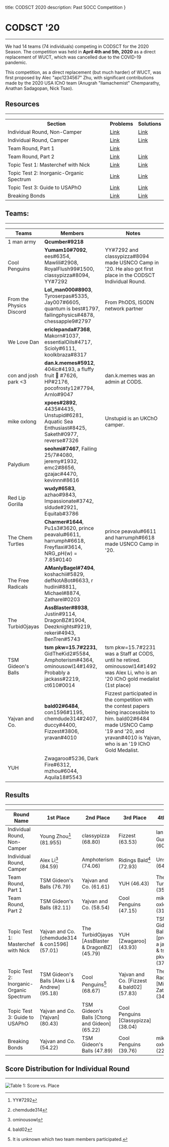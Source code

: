 title: CODSCT 2020
description: Past SOCC Competition
}

# CODSCT '20
---
We had 14 teams (74 individuals) competing in CODSCT for the 2020 Season.
The competition was held in **April 4th and 5th, 2020** as a direct replacement of WUCT, which was cancelled due to the COVID-19 pandemic. 

This competition, as a direct replacement (but much harder) of WUCT, was first proposed by Alec "apc1234567" Zhu, with significant contributions made by the 2020 USA IChO team (Anugrah "llamachemist" Chemparathy, Anathan Sadagopan, Nick Tsao).


## Resources
---
<table>
	<tr>
		<th>Section</th>
		<th>Problems</th>
		<th>Solutions</th>
	</tr>
	<tr>
		<td>Individual Round, Non-Camper</td>
		<td><a href="https://drive.google.com/file/d/1-_CTGPi2xTsYmcS-Bu3EyKO5I0cNV0f-/view?usp=sharing" class="text-blue-400 mt-0">Link</a></td>
		<td><a href="https://docs.google.com/document/d/17DZ3oTwysTx3eRjYvur0a-Z47LldtK_nqtf-nDT5usI/edit?usp=sharing" class="text-blue-400 mt-0">Link</a></td>
	</tr>
	<tr>
		<td>Individual Round, Camper</td>
		<td><a href="https://drive.google.com/file/d/1-_CTGPi2xTsYmcS-Bu3EyKO5I0cNV0f-/view?usp=sharing" class="text-blue-400 mt-0">Link</a></td>
		<td><a href="https://docs.google.com/document/d/17DZ3oTwysTx3eRjYvur0a-Z47LldtK_nqtf-nDT5usI/edit?usp=sharing" class="text-blue-400 mt-0">Link</a></td>
	</tr>
	<tr>
		<td>Team Round, Part 1</td>
		<td><a href="https://drive.google.com/file/d/168NEv3R3dpsO5y4gX_whAmTOj5M4Ov0l/view?usp=sharing" class="text-blue-400 mt-0">Link</a></td>
		<td/>
	</tr>
	<tr>
		<td>Team Round, Part 2</td>
		<td><a href="https://drive.google.com/file/d/13QWkyXcskFImFsl1PsYWvV9QMPy5oz4h/view?usp=sharing" class="text-blue-400 mt-0">Link</a></td>
		<td><a href="https://drive.google.com/file/d/1qZJMRayZ6xd5NYTPqlltbyw0OMPxY_RY/view?usp=sharing" class="text-blue-400 mt-0">Link</a></td>
	</tr>
	<tr>
		<td>Topic Test 1: Masterchef with Nick</td>
		<td><a href="https://drive.google.com/file/d/1lBENcPdI6Lkk-B71R1iRmOQX117EkDQJ/view?usp=sharing" class="text-blue-400 mt-0">Link</a></td>
		<td><a href="https://docs.google.com/document/d/1q9PTgHNAdVX58_2dMRwJo8U4DZcSIN0T69qPz_oiDfQ/edit?usp=sharing" class="text-blue-400 mt-0">Link</a></td>
	</tr>
	<tr>
		<td>Topic Test 2: Inorganic-Organic Spectrum</td>
		<td><a href="https://drive.google.com/file/d/1gqzSmU2fgW-brCjEh6IPGjGfSfJIrtJz/view?usp=sharing" class="text-blue-400 mt-0">Link</a></td>
		<td><a href="https://docs.google.com/document/d/1yX4nVlEpbyOJGDrrmhJJVwLcGc2LA4xapWZZjASzlvY/edit?usp=sharing" class="text-blue-400 mt-0">Link</a></td>
	</tr>
	<tr>
		<td>Topic Test 3: Guide to USAPhO</td>
		<td><a href="https://drive.google.com/file/d/1d7RLq-ykpy6v1AjdFBXGlltncgQn3OuO/view?usp=sharing" class="text-blue-400 mt-0">Link</a></td>
		<td><a href="https://drive.google.com/file/d/1b7FV_Rjc1ISGBTZv4hT12XI_l3HZev2t/view?usp=sharingg" class="text-blue-400 mt-0">Link</a></td>
	</tr>
	<tr>
		<td>Breaking Bonds</td>
		<td><a href="https://drive.google.com/drive/folders/1HFt_tiAnnMVthxqRHBz5piMIGKZBzuR0?usp=sharing" class="text-blue-400 mt-0">Link</a></td>
		<td><a href="https://docs.google.com/document/d/1VaPzGyGCfgEnwikNfz_I2kWVgC5az2pnEvaE8dryAys/edit?usp=sharing" class="text-blue-400 mt-0">Link</a></td>
	</tr>
</table>


## Teams:
---

|  Teams  |  Members  | Notes |
|--|--|--|
| 1 man army | **Qcumber#9218** |
| Cool Penguins | **Yumam10#7092**, ees#6354, Mawlili#2908, RoyalFlush99#1500, classypizza#8094, YY#7292 | YY#7292 and classypizza#8094 made USNCO Camp in '20. He also got first place in the CODSCT Individual Round. |
| From the Physics Discord | **Lol_man000#8903**, Tyroserpas#5335, Jay007#6605, quantum is best#1797, failingphysics#4878, chessapple9#2797 | From PhODS, ISODN network partner |
| We Love Dan | **ericlepanda#7368**, Makorn#1037, essentialOils#4717, Scioly#6111, koolkbraza#8317 | 
| con and josh park <3 | **dan.k.memes#5912**, 404ic#4193, a fluffy fruit 🥝 #7626, HP#2176, pocofrosty12#7794, Arnlo#9047 | dan.k.memes was an admin at CODS.
| mike oxlong | **xpoes#2892**, 4435#4435, Unstupid#6281, Aquatic Sea Enthusiast#8425, Saketh#0977, reverse#7326 | Unstupid is an UKChO camper. |
| Palydium | **seohmi#7467**, Failing 25/7#4080, jeremy#1932, emc2#8656, gzajac#4470, kevinnn#8616 |
| Red Lip Gorilla | **wudy#6583**, azhao#9843, Impassionate#3742, sldude#2921, Equitab#3786 |
| The Chem Turtles | **Charmer#1644**, Pu1s3#3620, prince peavalu#6611, harrumph#6618, Freyflaxi#3614, NRG_pH(w) = 7.85#0140 | prince peavalu#6611 and harrumph#6618 made USNCO Camp in '20. |
|The Free Radicals| **AManlyBagel#7494**, koshachii#5829, defNotABot#6633, r hudini#8811, Michael#8874, Zatharel#0203 | 
| The TurbidOjayas | **AssBlaster#8938**, Justin#9114, DragonBZ#1904, Deezknights#9219, rekeri#4943, BenTren#5743 |
| TSM Gideon's Balls | **tsm pkw=15.7#2231**, GidTheKid2#5584, Amphoterism#4364, ominousowl14#1492, Probably a jackass#2219, ct610#0014 | tsm pkw=15.7#2231 was a Staff at CODS, until he retired. ominousowl14#1492 was Alex Li, who is an '20 IChO gold medalist (1st place) |
| Yajvan and Co. | **bald02#6484**, con1596#1195, chemdude314#2407, duccy#4400, Fizzest#3806, yravan#4010 | Fizzest participated in the competition with the contest papers being inaccessible to him. bald02#6484 made USNCO Camp '19 and '20, and yravan#4010 is Yajvan, who is an '19 IChO Gold Medalist. |
| YUH | Zwagaroo#5236, Dark Fire#6312, mzhou#6044, Aquila18#5543 | 


## Results
---
| Round Name | 1st Place | 2nd Place | 3rd Place | 4th Place | 5th Place |
|--|--|--|--|--|--|
| Individual Round, Non-Camper | Young Zhou[^1] (81.955) | classypizza (68.80) | Fizzest (63.53) | Ian Gurland[^2] (60.90) | ctong610 (58.65)
| Individual Round, Camper | Alex Li[^3] (84.59) | Amphoterism (74.06) | Ridings Bald[^4] (72.93) | Unstupid (64.66) | 
| Team Round, Part 1 | TSM Gideon's Balls (76.79) | Yajvan and Co. (61.61) | YUH (46.43) | The Chem Turtles (35.71) | Cool Penguins, mike oxlong (26.79) |
| Team Round, Part 2 | TSM Gideon's Balls (82.11) | Yajvan and Co. (58.54) | Cool Penguins (47.15) | mike oxlong (31.70) | The TurbidOjayas (26.42) |
| Topic Test 1: Masterchef with Nick | Yajvan and Co. [chemdude314 & con1596] (57.01) | The TurbidOjayas [AssBlaster & DragonBZ] (45.79) | YUH [Zwagaroo] (43.93) | TSM Gideon's Balls [probably a jackass & tsm pkw=15.7] (37.85) | Cool Penguins [RoyalFlush99] (35.51) |
| Topic Test 2: Inorganic-Organic Spectrum | TSM Gideon's Balls [Alex Li & Andrew] (95.18) | Cool Penguins[^5] (68.67) | Yajvan and Co. [Fizzest & bald02] (57.83) | The Free Radicals [Michael & Zatharel] (34.94) | The TurbidOjayas [Justin & DeezKnights] (31.33) |
| Topic Test 3: Guide to USAPhO | Yajvan and Co. [Yajvan] (80.43) | TSM Gideon's Balls [Ctong and Gideon] (65.22) | Cool Penguins \[Classypizza] (38.04) |
| Breaking Bonds | Yajvan and Co. (54.22) | TSM Gideon's Balls (47.89) | Cool Penguins (39.76) | mike oxlong (22.59) | The TurbidOjayas (21.08) |


## Score Distribution for Individual Round
---
![Table 1: Score vs. Place](https://i.imgur.com/9xIZrgX.png)

[^1]: YY#7292
[^2]: chemdude314
[^3]: ominousowl
[^4]: bald02
[^5]: It is unknown which two team members participated.


